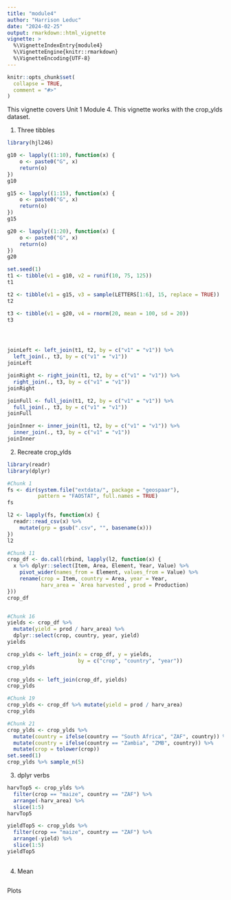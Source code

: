 ```yaml
---
title: "module4"
author: "Harrison Leduc"
date: "2024-02-25"
output: rmarkdown::html_vignette
vignette: >
  %\VignetteIndexEntry{module4}
  %\VignetteEngine{knitr::rmarkdown}
  %\VignetteEncoding{UTF-8}
---
```


```r
knitr::opts_chunk$set(
  collapse = TRUE,
  comment = "#>"
)
```

This vignette covers Unit 1 Module 4. This vignette works with the crop_ylds dataset.

1. Three tibbles
```r
library(hjl246)

g10 <- lapply((1:10), function(x) {
    o <- paste0("G", x)
    return(o)
})
g10

g15 <- lapply((1:15), function(x) {
    o <- paste0("G", x)
    return(o)
})
g15

g20 <- lapply((1:20), function(x) {
    o <- paste0("G", x)
    return(o)
})
g20

set.seed(1)
t1 <- tibble(v1 = g10, v2 = runif(10, 75, 125))
t1

t2 <- tibble(v1 = g15, v3 = sample(LETTERS[1:6], 15, replace = TRUE))
t2

t3 <- tibble(v1 = g20, v4 = rnorm(20, mean = 100, sd = 20))
t3




joinLeft <- left_join(t1, t2, by = c("v1" = "v1")) %>% 
  left_join(., t3, by = c("v1" = "v1"))
joinLeft

joinRight <- right_join(t1, t2, by = c("v1" = "v1")) %>% 
  right_join(., t3, by = c("v1" = "v1"))
joinRight

joinFull <- full_join(t1, t2, by = c("v1" = "v1")) %>% 
  full_join(., t3, by = c("v1" = "v1"))
joinFull

joinInner <- inner_join(t1, t2, by = c("v1" = "v1")) %>% 
  inner_join(., t3, by = c("v1" = "v1"))
joinInner
```

2. Recreate crop_ylds 
```r
library(readr)
library(dplyr)

#Chunk 1
fs <- dir(system.file("extdata/", package = "geospaar"), 
          pattern = "FAOSTAT", full.names = TRUE)
fs

l2 <- lapply(fs, function(x) {
  readr::read_csv(x) %>%
    mutate(grp = gsub(".csv", "", basename(x)))
})
l2

#Chunk 11
crop_df <- do.call(rbind, lapply(l2, function(x) {
  x %>% dplyr::select(Item, Area, Element, Year, Value) %>% 
    pivot_wider(names_from = Element, values_from = Value) %>% 
    rename(crop = Item, country = Area, year = Year, 
           harv_area = `Area harvested`, prod = Production)
}))
crop_df


#Chunk 16
yields <- crop_df %>% 
  mutate(yield = prod / harv_area) %>% 
  dplyr::select(crop, country, year, yield)
yields

crop_ylds <- left_join(x = crop_df, y = yields, 
                       by = c("crop", "country", "year"))
crop_ylds

crop_ylds <- left_join(crop_df, yields) 
crop_ylds

#Chunk 19
crop_ylds <- crop_df %>% mutate(yield = prod / harv_area)
crop_ylds

#Chunk 21
crop_ylds <- crop_ylds %>% 
  mutate(country = ifelse(country == "South Africa", "ZAF", country)) %>%  
  mutate(country = ifelse(country == "Zambia", "ZMB", country)) %>% 
  mutate(crop = tolower(crop))
set.seed(1)
crop_ylds %>% sample_n(5)
```


3. dplyr verbs
```r
harvTop5 <- crop_ylds %>% 
  filter(crop == "maize", country == "ZAF") %>% 
  arrange(-harv_area) %>% 
  slice(1:5)
harvTop5

yieldTop5 <- crop_ylds %>% 
  filter(crop == "maize", country == "ZAF") %>% 
  arrange(-yield) %>% 
  slice(1:5)
yieldTop5
  
```

4. Mean
```r


```
Plots
```r
```
